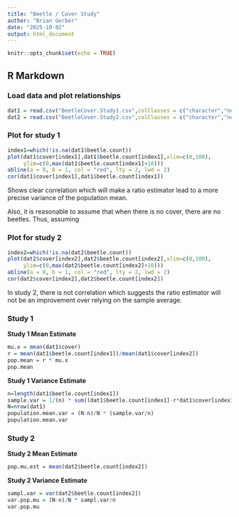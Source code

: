 ```yaml
---
title: "Beetle / Cover Study"
author: "Brian Gerber"
date: "2025-10-02"
output: html_document
---
```


```r
knitr::opts_chunk$set(echo = TRUE)
```

## R Markdown

### Load data and plot relationships

```r
dat1 = read.csv("BeetleCover.Study1.csv",colClasses = c("character","numeric","numeric"))
dat2 = read.csv("BeetleCover.Study2.csv",colClasses = c("character","numeric","numeric"))
```

### Plot for study 1

```r
index1=which(!is.na(dat1$beetle.count))
plot(dat1$cover[index1],dat1$beetle.count[index1],xlim=c(0,100),
     ylim=c(0,max(dat1$beetle.count[index1]+10)))
abline(a = 0, b = 1, col = "red", lty = 2, lwd = 2)
cor(dat1$cover[index1],dat1$beetle.count[index1])
```

Shows clear correlation which will make a ratio estimator lead to a more precise variance of the population mean.

Also, it is reasonable to assume that when there is no cover, there are no beetles. Thus, assuming

### Plot for study 2

```r
index2=which(!is.na(dat2$beetle.count))
plot(dat2$cover[index2],dat2$beetle.count[index2],xlim=c(0,100),
     ylim=c(0,max(dat2$beetle.count[index2]+10)))
abline(a = 0, b = 1, col = "red", lty = 2, lwd = 2)
cor(dat2$cover[index2],dat2$beetle.count[index2])
```

In study 2, there is not correlation which suggests the ratio estimator will not be an improvement over relying on the sample average.

### Study 1

**Study 1 Mean Estimate**

```r
mu.x = mean(dat1$cover)
r = mean(dat1$beetle.count[index1])/mean(dat1$cover[index2])
pop.mean = r * mu.x
pop.mean
```

**Study 1 Variance Estimate**

```r
n=length(dat1$beetle.count[index1])
sample.var = 1/(n) * sum((dat1$beetle.count[index1]-r*dat1$cover[index1])^2)
N=nrow(dat1)
population.mean.var = (N-n)/N * (sample.var/n)
population.mean.var
```


### Study 2


**Study 2 Mean Estimate**

```r
pop.mu.est = mean(dat2$beetle.count[index2])
```

**Study 2 Variance Estimate**

```r
sampl.var = var(dat2$beetle.count[index2])
var.pop.mu = (N-n)/N * sampl.var/n
var.pop.mu
```


